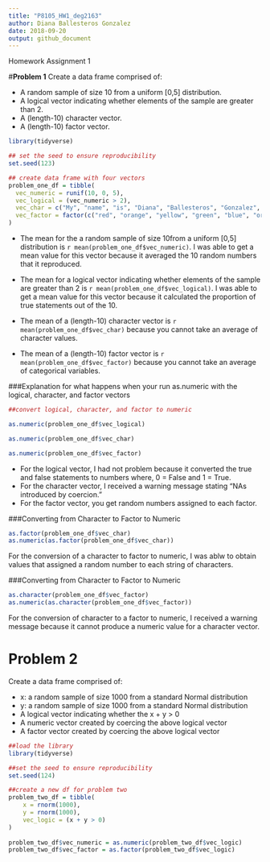 ```yaml
---
title: "P8105_HW1_deg2163"
author: Diana Ballesteros Gonzalez 
date: 2018-09-20
output: github_document
---
```


Homework Assignment 1 

#**Problem 1**
Create a data frame comprised of:

* A random sample of size 10 from a uniform [0,5] distribution.
* A logical vector indicating whether elements of the sample are greater than 2.
* A (length-10) character vector.
* A (length-10) factor vector.

```r
library(tidyverse)
```

```r

## set the seed to ensure reproducibility
set.seed(123)

## create data frame with four vectors 
problem_one_df = tibble(
  vec_numeric = runif(10, 0, 5), 
  vec_logical = (vec_numeric > 2),
  vec_char = c("My", "name", "is", "Diana", "Ballesteros", "Gonzalez", "and", "I", "love", "tacos"),
  vec_factor = factor(c("red", "orange", "yellow", "green", "blue", "orange", "purple", "indigo", "black", "grey"))
) 
```

* The mean for the a random sample of size 10from a uniform [0,5] distribution is `r mean(problem_one_df$vec_numeric)`. I was able to get a mean value for this vector because it averaged the 10 random numbers that it reproduced. 

* The mean for a logical vector indicating whether elements of the sample are greater than 2 is `r mean(problem_one_df$vec_logical)`. I was able to get a mean value for this vector because it calculated the proportion of true statements out of the 10.

* The mean of a (length-10) character vector is `r mean(problem_one_df$vec_char)` because you cannot take an average of character values. 


* The mean of a (length-10) factor vector is `r mean(problem_one_df$vec_factor)` because you cannot take an average of categorical variables.

###Explanation for what happens when your run as.numeric with the logical, character, and factor vectors
```r
##convert logical, character, and factor to numeric

as.numeric(problem_one_df$vec_logical)

as.numeric(problem_one_df$vec_char)

as.numeric(problem_one_df$vec_factor)
```

* For the logical vector, I had not problem because it converted the true and false statements to numbers where, 0 = False and 1 = True. 
* For the character vector, I received a warning message stating "NAs introduced by coercion."
* For the factor vector, you get random numbers assigned to each factor. 

###Converting from Character to Factor to Numeric
```r
as.factor(problem_one_df$vec_char)
as.numeric(as.factor(problem_one_df$vec_char))
```
For the conversion of a character to factor to numeric, I was ablw to obtain values that assigned a random number to each string of characters. 

###Converting from Character to Factor to Numeric
```r
as.character(problem_one_df$vec_factor)
as.numeric(as.character(problem_one_df$vec_factor))
```
For the conversion of character to a factor to numeric, I received a warning message because it cannot produce a numeric value for a character vector. 

# **Problem 2**
Create a data frame comprised of:

- x: a random sample of size 1000 from a standard Normal distribution
- y: a random sample of size 1000 from a standard Normal distribution
- A logical vector indicating whether the x + y > 0
- A numeric vector created by coercing the above logical vector
- A factor vector created by coercing the above logical vector

```r
##load the library 
library(tidyverse)
```


```r
##set the seed to ensure reproducibility 
set.seed(124)

##create a new df for problem two
problem_two_df = tibble(
    x = rnorm(1000),
    y = rnorm(1000), 
    vec_logic = (x + y > 0)
)
  
problem_two_df$vec_numeric = as.numeric(problem_two_df$vec_logic)
problem_two_df$vec_factor = as.factor(problem_two_df$vec_logic)
```




